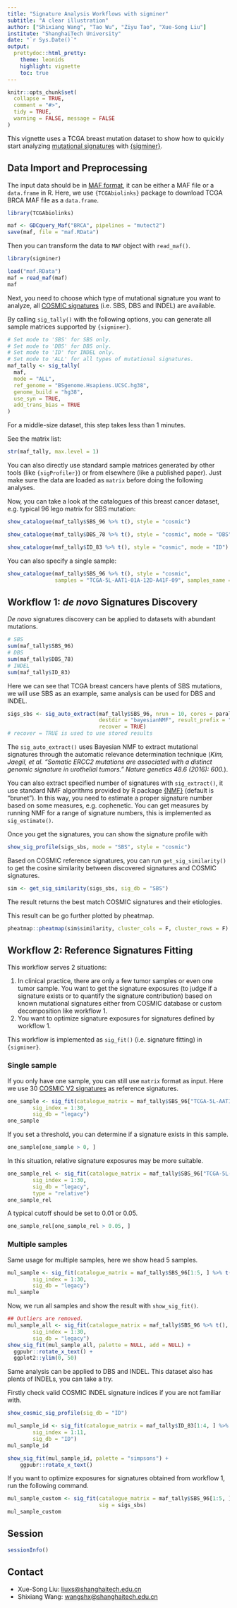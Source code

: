 ```yaml
---
title: "Signature Analysis Workflows with sigminer"
subtitle: "A clear illustration"
author: ["Shixiang Wang", "Tao Wu", "Ziyu Tao", "Xue-Song Liu"]
institute: "ShanghaiTech University"
date: "`r Sys.Date()`"
output:
  prettydoc::html_pretty:
    theme: leonids
    highlight: vignette
    toc: true
---
```


```r
knitr::opts_chunk$set(
  collapse = TRUE,
  comment = "#>", 
  tidy = TRUE, 
  warning = FALSE, message = FALSE
)
```


This vignette uses a TCGA breast mutation dataset to show how to quickly start analyzing [mutational signatures](https://cancer.sanger.ac.uk/cosmic/signatures) with [{sigminer}](https://cran.r-project.org/web/packages/sigminer/index.html).


## Data Import and Preprocessing

The input data should be in [MAF format](https://docs.gdc.cancer.gov/Data/File_Formats/MAF_Format/), it can be either a MAF file or a `data.frame` in R.
Here, we use `{TCGAbiolinks}` package to download TCGA BRCA MAF file as a `data.frame`.

```r
library(TCGAbiolinks)

maf <- GDCquery_Maf("BRCA", pipelines = "mutect2")
save(maf, file = "maf.RData")
```

Then you can transform the data to `MAF` object with `read_maf()`.

```r
library(sigminer)

load("maf.RData")
maf = read_maf(maf)
maf
```

Next, you need to choose which type of mutational signature you want to analyze, all [COSMIC signatures](https://cancer.sanger.ac.uk/cosmic/signatures) (i.e. SBS, DBS and INDEL) are available.

By calling `sig_tally()` with the following options, you can generate all sample matrices supported by `{sigminer}`.

```r
# Set mode to 'SBS' for SBS only.
# Set mode to 'DBS' for DBS only.
# Set mode to 'ID' for INDEL only.
# Set mode to 'ALL' for all types of mutational signatures.
maf_tally <- sig_tally(
  maf,
  mode = "ALL",
  ref_genome = "BSgenome.Hsapiens.UCSC.hg38",
  genome_build = "hg38",
  use_syn = TRUE, 
  add_trans_bias = TRUE
)
```

For a middle-size dataset, this step takes less than 1 minutes.

See the matrix list:

```r
str(maf_tally, max.level = 1)
```

You can also directly use standard sample matrices generated by other tools (like `{sigProfiler}`) or 
from elsewhere (like a published paper). Just make sure the data are loaded
as `matrix` before doing the following analyses.

Now, you can take a look at the catalogues of this breast cancer dataset, e.g. typical 96 lego matrix for SBS mutation:

```r
show_catalogue(maf_tally$SBS_96 %>% t(), style = "cosmic")
```

```r
show_catalogue(maf_tally$DBS_78 %>% t(), style = "cosmic", mode = "DBS")
```

```r
show_catalogue(maf_tally$ID_83 %>% t(), style = "cosmic", mode = "ID")
```

You can also specify a single sample:

```r
show_catalogue(maf_tally$SBS_96 %>% t(), style = "cosmic", 
               samples = "TCGA-5L-AAT1-01A-12D-A41F-09", samples_name = "TCGA-5L-AAT1")
```

## Workflow 1: *de novo* Signatures Discovery

*De novo* signatures discovery can be applied to datasets with abundant mutations. 

```r
# SBS
sum(maf_tally$SBS_96)
# DBS
sum(maf_tally$DBS_78)
# INDEL
sum(maf_tally$ID_83)
```

Here we can see that TCGA breast cancers have plents of SBS mutations, we will use SBS as an example, same analysis can be used for DBS and INDEL.


```r
sigs_sbs <- sig_auto_extract(maf_tally$SBS_96, nrun = 10, cores = parallel::detectCores(),
                             destdir = "bayesianNMF", result_prefix = "sbs",
                             recover = TRUE)
# recover = TRUE is used to use stored results
```

The `sig_auto_extract()` uses Bayesian NMF to extract mutational signatures through the automatic relevance determination technique (*Kim, Jaegil, et al. "Somatic ERCC2 mutations are associated with a distinct genomic signature in urothelial tumors." Nature genetics 48.6 (2016): 600.*). 

You can also extract specified number of signatures with `sig_extract()`, it use standard NMF algorithms provided by R package [{NMF}](https://cran.r-project.org/web/packages/NMF/index.html) (default is "brunet"). In this way, you need to estimate a proper signature number based on some measures, e.g. cophenetic. You can get measures by running NMF for a range of signature numbers, this is implemented as `sig_estimate()`.

Once you get the signatures, you can show the signature profile with


```r
show_sig_profile(sigs_sbs, mode = "SBS", style = "cosmic")
```

Based on COSMIC reference signatures, you can run `get_sig_similarity()` to get the cosine similarity between discovered signatures and COSMIC signatures.

```r
sim <- get_sig_similarity(sigs_sbs, sig_db = "SBS")
```

The result returns the best match COSMIC signatures and their etiologies.

This result can be go further plotted by pheatmap.

```r
pheatmap::pheatmap(sim$similarity, cluster_cols = F, cluster_rows = F)
```

## Workflow 2: Reference Signatures Fitting

This workflow serves 2 situations:

1. In clinical practice, there are only a few tumor samples or even one tumor sample. You want to get the signature exposures (to judge if a signature exists or to quantify the signature contribution) based on known mutational signatures either from COSMIC database or custom decomposition like workflow 1.
2. You want to optimize signature exposures for signatures defined by workflow 1.

This workflow is implemented as `sig_fit()` (i.e. signature fitting) in `{sigminer}`.

### Single sample

If you only have one sample, you can still use `matrix` format as input. Here we use 30 [COSMIC V2 signatures](https://cancer.sanger.ac.uk/cosmic/signatures_v2) as reference signatures.

```r
one_sample <- sig_fit(catalogue_matrix = maf_tally$SBS_96["TCGA-5L-AAT1-01A-12D-A41F-09", , drop = FALSE] %>% t(), 
        sig_index = 1:30,
        sig_db = "legacy")
one_sample
```

If you set a threshold, you can determine if a signature exists in this sample.

```r
one_sample[one_sample > 0, ]
```

In this situation, relative signature exposures may be more suitable.

```r
one_sample_rel <- sig_fit(catalogue_matrix = maf_tally$SBS_96["TCGA-5L-AAT1-01A-12D-A41F-09", , drop = FALSE] %>% t(), 
        sig_index = 1:30,
        sig_db = "legacy",
        type = "relative")
one_sample_rel
```

A typical cutoff should be set to 0.01 or 0.05.

```r
one_sample_rel[one_sample_rel > 0.05, ]
```


### Multiple samples

Same usage for multiple samples, here we show head 5 samples.

```r
mul_sample <- sig_fit(catalogue_matrix = maf_tally$SBS_96[1:5, ] %>% t(), 
        sig_index = 1:30,
        sig_db = "legacy")
mul_sample
```

Now, we run all samples and show the result with `show_sig_fit()`.

```r
## Outliers are removed.
mul_sample_all <- sig_fit(catalogue_matrix = maf_tally$SBS_96 %>% t(), 
        sig_index = 1:30,
        sig_db = "legacy")
show_sig_fit(mul_sample_all, palette = NULL, add = NULL) +
  ggpubr::rotate_x_text() +
  ggplot2::ylim(0, 50)
```


Same analysis can be applied to DBS and INDEL. This dataset also has plents of INDELs, you can take a try.

Firstly check valid COSMIC INDEL signature indices if you are not familiar with.

```r
show_cosmic_sig_profile(sig_db = "ID")
```

```r
mul_sample_id <- sig_fit(catalogue_matrix = maf_tally$ID_83[1:4, ] %>% t(), 
        sig_index = 1:11,
        sig_db = "ID")
mul_sample_id
```

```r
show_sig_fit(mul_sample_id, palette = "simpsons") +
    ggpubr::rotate_x_text()
```


If you want to optimize exposures for signatures obtained from workflow 1, run the following command.

```r
mul_sample_custom <- sig_fit(catalogue_matrix = maf_tally$SBS_96[1:5, ] %>% t(), 
                             sig = sigs_sbs)
mul_sample_custom
```



## Session

```r
sessionInfo()
```

## Contact

- Xue-Song Liu: <liuxs@shanghaitech.edu.cn>
- Shixiang Wang: <wangshx@shanghaitech.edu.cn>